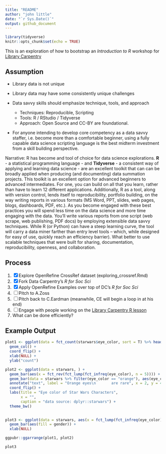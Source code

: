 ```yaml
---
title: "README"
author: "john little"
date: "`r Sys.Date()`"
output: github_document
---
```


<!-- .md file is auto generate from the .Rmd file.  Do note edit the .md file.  Do edit and knit the .Rmd file -->

```r
library(tidyverse)
knitr::opts_chunk$set(echo = TRUE)
```

This is an exploration of how to bootstrap an *Introduction to R* workshop for [Library Carpentry](https://librarycarpentry.org/)

## Assumption

- Library data is not unique
- Library data may have some consistently unique challenges
- Data savvy skills should emphasize technique, tools, and approach

    - Techniques:  Reproducible, Scripting
    - Tools:  R / RStudio / Tidyverse
    - Approach:  Open Source and CC-BY are foundational.  
    
- For anyone intending to develop core competency as a data savvy staffer, i.e. become more than a comfortable beginner, using a fully capable data science scripting language is the best midterm investment from a skill building perspective. 
    
Narrative:  R has become and tool of choice for data science explorations.  **R** - a statistical programming language - and **Tidyverse** - a consistent way of applying and learning data science - are an excellent toolkit that can can be broadly applied when producing (and documenting) data summation projects.  This toolkit is an excellent option for advanced beginners to advanced intermediates.  For one, you can build on all that you learn, rather than have to learn 12 different applications.  Additionally, R as a  tool, along with version control, lends itself to reproducibility, portfolio building, on the way writing reports in various formats (MS Word, PPT, slides, web pages, blogs, dashboards, PDF, etc.).  As you become engaged with these best practices you will spend less time on the data science and more time engaging with the data.  You'll write various reports from one script  (web scrape, web publishing, PDF docs) by employing extensible data savvy techniques.  While R (or Python) can have a steep learning curve, the tool will carry a data miner farther than entry level tools -- which, while designed for easy of use, quickly reach an efficiency barrier).  What better to use scalable techniques that were built for sharing, documentation, reproducibility, openness, and collaboration.

## Process

1. [x] Explore OpenRefine CrossRef dataset  (exploring_crossref.Rmd)
1. [x] Fork Data Carpentry's _R for Soc Sci_
1. [x] Apply OpenRefine Examples over top of DC's _R for Soc Sci_
1. [ ] Pitch to A.Zoss
1. [ ] Pitch back to C.Eardman (meanwhile, CE will begin a loop in at his end)
1. [ ] Engage with people working on the [Library Carpentry R lesson](https://github.com/LibraryCarpentry/lc-r)
1. What can be done efficiently?


## Example Output

```r
plot1 <- ggplot(data = fct_count(starwars$eye_color, sort = T) %>% head(6), aes(x = f, y = n)) +
  geom_col() +
  coord_flip() +
  xlab(NULL) +
  ylab("count")

plot2 <- ggplot(data = starwars, ) +
  geom_bar(aes(x = fct_rev(fct_lump(fct_infreq(eye_color), n = 5)))) +
  geom_bar(data = starwars %>% filter(eye_color == "orange"), aes(eye_color), fill = "orange") +
  annotate("text", label = "Orange eyes\n       are rare", x = 2, y = 4.2) +
  coord_flip() +
  labs(title = "Eye color of Star Wars Characters",
       x = "",
       caption = "data source: dplyr::starwars") +
  theme_bw()
  

plot3 <- ggplot(data = starwars, aes(x = fct_lump(fct_infreq(eye_color), n = 5))) +
  geom_bar(aes(fill = gender)) +
  xlab(NULL)

ggpubr::ggarrange(plot1, plot2)

plot3
```
